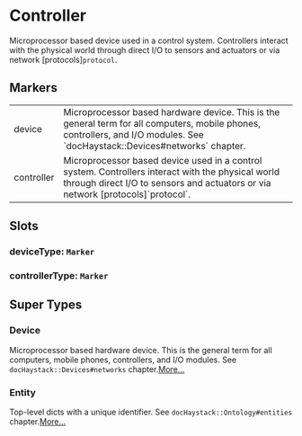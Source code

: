 # Controller
Microprocessor based device used in a control system.  Controllers
interact with the physical world through direct I/O to sensors and
actuators or via network [protocols]`protocol`.
## Markers
<table>
<tbody>
<tr>
<td className='p-2 align-top'><span className='bg-sky-200 rounded-md px-3 py-1 text-sky-700 block font-semibold text-center text-sm'>device </span></td>
<td className='p-2 align-top'>Microprocessor based hardware device.  This is the general term for all computers, mobile phones, controllers, and I/O modules. See `docHaystack::Devices#networks` chapter.</td>
</tr>
<tr>
<td className='p-2 align-top'><span className='bg-sky-200 rounded-md px-3 py-1 text-sky-700 block font-semibold text-center text-sm'>controller </span></td>
<td className='p-2 align-top'>Microprocessor based device used in a control system.  Controllers interact with the physical world through direct I/O to sensors and actuators or via network [protocols]`protocol`.</td>
</tr>
</tbody>
</table>

## Slots

### deviceType: `Marker`

### controllerType: `Marker`


## Super Types
### Device
Microprocessor based hardware device.  This is the general term for
all computers, mobile phones, controllers, and I/O modules.
See `docHaystack::Devices#networks` chapter.[More...](./Device)

### Entity
Top-level dicts with a unique identifier.
See `docHaystack::Ontology#entities` chapter.[More...](./Entity)


